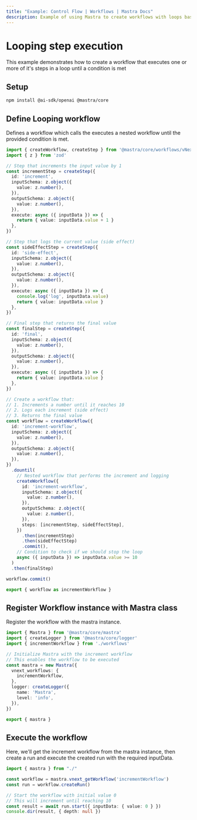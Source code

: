 ```yaml
---
title: "Example: Control Flow | Workflows | Mastra Docs"
description: Example of using Mastra to create workflows with loops based on provided conditions.
---
```


# Looping step execution
This example demonstrates how to create a workflow that executes one or more of it's steps in a loop until a condition is met

## Setup

```sh copy
npm install @ai-sdk/openai @mastra/core 
```

## Define Looping workflow
Defines a workflow which calls the executes a nested workflow until the provided condition is met.

```ts showLineNumbers copy filename="looping-workflow.ts"
import { createWorkflow, createStep } from '@mastra/core/workflows/vNext'
import { z } from 'zod'

// Step that increments the input value by 1
const incrementStep = createStep({
  id: 'increment',
  inputSchema: z.object({
    value: z.number(),
  }),
  outputSchema: z.object({
    value: z.number(),
  }),
  execute: async ({ inputData }) => {
    return { value: inputData.value + 1 }
  },
})

// Step that logs the current value (side effect)
const sideEffectStep = createStep({
  id: 'side-effect',
  inputSchema: z.object({
    value: z.number(),
  }),
  outputSchema: z.object({
    value: z.number(),
  }),
  execute: async ({ inputData }) => {
    console.log('log', inputData.value)
    return { value: inputData.value }
  },
})

// Final step that returns the final value
const finalStep = createStep({
  id: 'final',
  inputSchema: z.object({
    value: z.number(),
  }),
  outputSchema: z.object({
    value: z.number(),
  }),
  execute: async ({ inputData }) => {
    return { value: inputData.value }
  },
})

// Create a workflow that:
// 1. Increments a number until it reaches 10
// 2. Logs each increment (side effect)
// 3. Returns the final value
const workflow = createWorkflow({
  id: 'increment-workflow',
  inputSchema: z.object({
    value: z.number(),
  }),
  outputSchema: z.object({
    value: z.number(),
  }),
})
  .dountil(
    // Nested workflow that performs the increment and logging
    createWorkflow({
      id: 'increment-workflow',
      inputSchema: z.object({
        value: z.number(),
      }),
      outputSchema: z.object({
        value: z.number(),
      }),
      steps: [incrementStep, sideEffectStep],
    })
      .then(incrementStep)
      .then(sideEffectStep)
      .commit(),
    // Condition to check if we should stop the loop
    async ({ inputData }) => inputData.value >= 10
  )
  .then(finalStep)

workflow.commit()

export { workflow as incrementWorkflow }
```


## Register Workflow instance with Mastra class
Register the workflow with the mastra instance.

```ts showLineNumbers copy filename="index.ts"
import { Mastra } from '@mastra/core/mastra'
import { createLogger } from '@mastra/core/logger'
import { incrementWorkflow } from './workflows'

// Initialize Mastra with the increment workflow
// This enables the workflow to be executed
const mastra = new Mastra({
  vnext_workflows: {
    incrementWorkflow,
  },
  logger: createLogger({
    name: 'Mastra',
    level: 'info',
  }),
})

export { mastra }
```


## Execute the workflow
Here, we'll get the increment workflow from the mastra instance, then create a run and execute the created run with the required inputData.

```ts showLineNumbers copy filename="exec.ts"
import { mastra } from "./"

const workflow = mastra.vnext_getWorkflow('incrementWorkflow')
const run = workflow.createRun()

// Start the workflow with initial value 0
// This will increment until reaching 10
const result = await run.start({ inputData: { value: 0 } })
console.dir(result, { depth: null })
```
